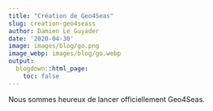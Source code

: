 ```yaml
---
title: "Création de Geo4Seas"
slug: creation-geo4seass
author: Damien Le Guyader
date: '2020-04-30'
image: images/blog/go.png
image_webp: images/blog/go.webp
output:
  blogdown::html_page:
    toc: false
---
```



Nous sommes heureux de lancer officiellement Geo4Seas.